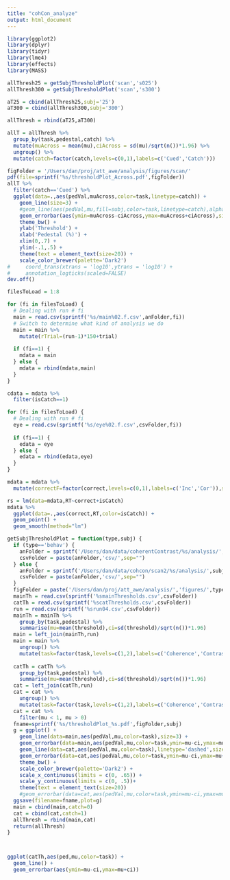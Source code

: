```yaml
---
title: "cohCon_analyze"
output: html_document
---
```


```r
library(ggplot2)
library(dplyr)
library(tidyr)
library(lme4)
library(effects)
library(MASS)
```


```r

allThresh25 = getSubjThresholdPlot('scan','s025')
allThresh300 = getSubjThresholdPlot('scan','s300')

aT25 = cbind(allThresh25,subj='25')
aT300 = cbind(allThresh300,subj='300')

allThresh = rbind(aT25,aT300)

allT = allThresh %>%
  group_by(task,pedestal,catch) %>%
  mutate(muAcross = mean(mu),ciAcross = sd(mu)/sqrt(n())*1.96) %>%
  ungroup() %>%
  mutate(catch=factor(catch,levels=c(0,1),labels=c('Cued','Catch')))

```

```r

figFolder = '/Users/dan/proj/att_awe/analysis/figures/scan/'
pdf(file=sprintf('%s/thresholdPlot_Across.pdf',figFolder))
allT %>%
  filter(catch=='Cued') %>%
  ggplot(data=.,aes(pedVal,muAcross,color=task,linetype=catch)) +
    geom_line(size=3) +
    #geom_line(aes(pedVal,mu,fill=subj,color=task,linetype=catch),alpha=.25) +
    geom_errorbar(aes(ymin=muAcross-ciAcross,ymax=muAcross+ciAcross),size=2,width=0) +
    theme_bw() +
    ylab('Threshold') +
    xlab('Pedestal (%)') +
    xlim(0,.7) +
    ylim(-.1,.5) +
    theme(text = element_text(size=20)) +
    scale_color_brewer(palette='Dark2')
#     coord_trans(xtrans = 'log10',ytrans = 'log10') +
#     annotation_logticks(scaled=FALSE)
dev.off()
```


```r
filesToLoad = 1:8

for (fi in filesToLoad) {
  # Dealing with run # fi
  main = read.csv(sprintf('%s/main%02.f.csv',anFolder,fi))  
  # Switch to determine what kind of analysis we do
  main = main %>% 
    mutate(rTrial=(run-1)*150+trial)
  
  if (fi==1) {
    mdata = main
  } else {
    mdata = rbind(mdata,main)
  }
}

cdata = mdata %>%
  filter(isCatch==1)

```

```r
for (fi in filesToLoad) {
  # Dealing with run # fi
  eye = read.csv(sprintf('%s/eye%02.f.csv',csvFolder,fi))
  
  if (fi==1) {
    edata = eye
  } else {
    edata = rbind(edata,eye)
  }
}
```

```r
mdata = mdata %>%
  mutate(correctF=factor(correct,levels=c(0,1),labels=c('Inc','Cor')),side=factor(side,levels=c(1,2),labels=c('Left','Right')),task=factor(task,levels=c(1,2),labels=c('Coherence','Contrast')),conPedestal=factor(conPedestal),cohPedestal=factor(cohPedestal),isCatch=factor(isCatch,levels=c(0,1),labels=c('Reg','Catch')))
```

```r
rs = lm(data=mdata,RT~correct+isCatch)
mdata %>%
  ggplot(data=.,aes(correct,RT,color=isCatch)) +
  geom_point() +
  geom_smooth(method="lm")
```


```r
getSubjThresholdPlot = function(type,subj) {
  if (type=='behav') {
    anFolder = sprintf('/Users/dan/data/coherentContrast/%s/analysis/',subj)
    csvFolder = paste(anFolder,'csv/',sep="")
  } else {
    anFolder = sprintf('/Users/dan/data/cohcon/scan2/%s/analysis/',subj)
    csvFolder = paste(anFolder,'csv/',sep="")
  }
  figFolder = paste('/Users/dan/proj/att_awe/analysis/','figures/',type,sep="")
  mainTh = read.csv(sprintf('%smainThresholds.csv',csvFolder))
  catTh = read.csv(sprintf('%scatThresholds.csv',csvFolder))
  run = read.csv(sprintf('%srun04.csv',csvFolder))
  mainTh = mainTh %>%
    group_by(task,pedestal) %>%
    summarise(mu=mean(threshold),ci=sd(threshold)/sqrt(n())*1.96)
  main = left_join(mainTh,run)
  main = main %>%
    ungroup() %>%
    mutate(task=factor(task,levels=c(1,2),labels=c('Coherence','Contrast')))
  
  catTh = catTh %>%
    group_by(task,pedestal) %>%
    summarise(mu=mean(threshold),ci=sd(threshold)/sqrt(n())*1.96)
  cat = left_join(catTh,run)
  cat = cat %>%
    ungroup() %>%
    mutate(task=factor(task,levels=c(1,2),labels=c('Coherence','Contrast')))
  cat = cat %>%
    filter(mu < 1, mu > 0)
  fname=sprintf('%s/thresholdPlot_%s.pdf',figFolder,subj)
  g = ggplot() +
    geom_line(data=main,aes(pedVal,mu,color=task),size=3) +
    geom_errorbar(data=main,aes(pedVal,mu,color=task,ymin=mu-ci,ymax=mu+ci)) +
    geom_line(data=cat,aes(pedVal,mu,color=task),linetype='dashed',size=2) +
    geom_errorbar(data=cat,aes(pedVal,mu,color=task,ymin=mu-ci,ymax=mu+ci)) +
    theme_bw() +
    scale_color_brewer(palette='Dark2') +
    scale_x_continuous(limits = c(0, .65)) +
    scale_y_continuous(limits = c(0, .5))+
    theme(text = element_text(size=20))
    #geom_errorbar(data=cat,aes(pedVal,mu,color=task,ymin=mu-ci,ymax=mu+ci))
  ggsave(filename=fname,plot=g)
  main = cbind(main,catch=0)
  cat = cbind(cat,catch=1)
  allThresh = rbind(main,cat)
  return(allThresh)
}
```

```r
```

```r
```

```r
ggplot(catTh,aes(ped,mu,color=task)) +
  geom_line() +
  geom_errorbar(aes(ymin=mu-ci,ymax=mu+ci))
```